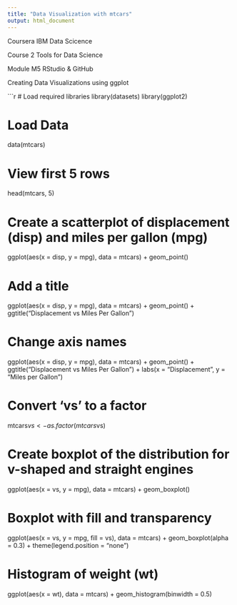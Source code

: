 ---
title: "Data Visualization with mtcars"
output: html_document
---

Coursera IBM Data Scicence

Course 2 Tools for Data Science

Module M5 RStudio & GitHub

Creating Data Visualizations using ggplot

```{r all-code}
# Load required libraries
library(datasets)
library(ggplot2)

# Load Data
data(mtcars)

# View first 5 rows
head(mtcars, 5)

# Create a scatterplot of displacement (disp) and miles per gallon (mpg)
ggplot(aes(x = disp, y = mpg), data = mtcars) + 
  geom_point()

# Add a title
ggplot(aes(x = disp, y = mpg), data = mtcars) + 
  geom_point() + 
  ggtitle("Displacement vs Miles Per Gallon")

# Change axis names
ggplot(aes(x = disp, y = mpg), data = mtcars) + 
  geom_point() + 
  ggtitle("Displacement vs Miles Per Gallon") + 
  labs(x = "Displacement", y = "Miles per Gallon")

# Convert 'vs' to a factor
mtcars$vs <- as.factor(mtcars$vs)

# Create boxplot of the distribution for v-shaped and straight engines
ggplot(aes(x = vs, y = mpg), data = mtcars) + 
  geom_boxplot()

# Boxplot with fill and transparency
ggplot(aes(x = vs, y = mpg, fill = vs), data = mtcars) + 
  geom_boxplot(alpha = 0.3) + 
  theme(legend.position = "none")

# Histogram of weight (wt)
ggplot(aes(x = wt), data = mtcars) + 
  geom_histogram(binwidth = 0.5)
